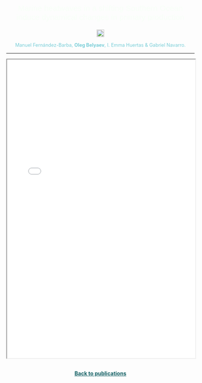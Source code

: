 <style>
  /* Contenedor de la imagen */
  .hero-container {
    width: 100%;
    text-align: center; /* Centra el contenido dentro del contenedor */
  }
  
  /* Imagen de fondo sin tintado */
  .hero-image {
    width: 100%;
    height: auto; /* Mantiene la proporción original de la imagen */
    object-fit: cover;
  }
  
  /* Estilo del título del artículo */
  .article-title {
    color: #f7fff7; /* Color del texto del título */
    font-size: 1.5em; /* Ajusta el tamaño del texto según sea necesario */
    font-family: sans-serif; /* Fuente sans-serif */
    margin-top: 20px; /* Espacio entre la imagen y el título */
    text-align: center; /* Centra el texto */
  }
</style>

<!-- Título del artículo como enlace al DOI -->
<div class="article-title">
  <a href="https://www.nature.com/articles/s43247-024-01553-x" style="color: #f7fff7; text-decoration: none;">
    Marine heatwaves in a shifting Southern Ocean induce dynamical changes in primary production
  </a>
</div>

<p style="text-align: center;">
  <img src="commsearth3.png" alt="CommsEarth Logo" style="height: 20px;">
</p>


<div style="text-align: center;">
  <span style="font-size: 0.9em; color: #78cdd7;">
  Manuel Fernández-Barba, <strong>Oleg Belyaev</strong>, I. Emma Huertas & Gabriel Navarro.

----
   
<iframe src="pdfs/3_Marine heatwaves in a shifting Southern Ocean induce dynamical changes in primary production.pdf" width="100%" height="800"></iframe>
   

```{=html}
<p style="text-align: center; margin: 30px;">
    <a href="/publications/index.qmd" style="color: #125F63; text-decoration: underline; font-size: 1em; font-weight: bold;">
        Back to publications
    </a>
</p>
```